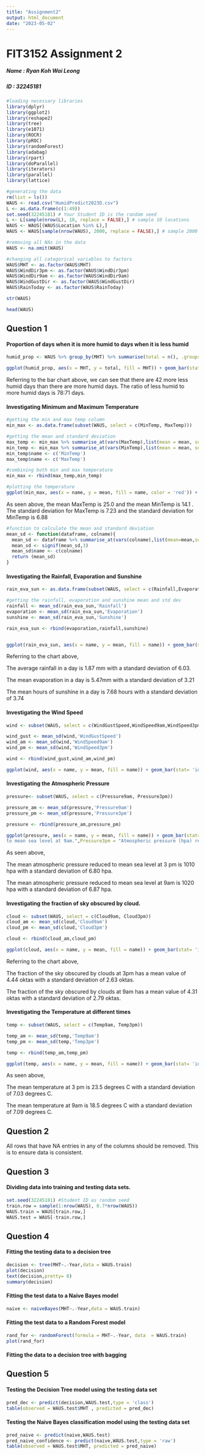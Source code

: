 ---
title: "Assignment2"
output: html_document
date: "2023-05-02"
---

# FIT3152 Assignment 2

##### Name : Ryan Koh Wai Leong

##### ID : 32245181

```{r}
#loading necessary libraries
library(dplyr)
library(ggplot2)
library(reshape2)
library(tree)
library(e1071)
library(ROCR)
library(pROC)
library(randomForest)
library(adabag)
library(rpart)
library(doParallel)
library(iterators)
library(parallel)
library(lattice)
```

```{r}
#generating the data
rm(list = ls())
WAUS <- read.csv("HumidPredict2023D.csv")
L <- as.data.frame(c(1:49))
set.seed(32245181) # Your Student ID is the random seed
L <- L[sample(nrow(L), 10, replace = FALSE),] # sample 10 locations
WAUS <- WAUS[(WAUS$Location %in% L),]
WAUS <- WAUS[sample(nrow(WAUS), 2000, replace = FALSE),] # sample 2000 rows
```

```{r}
#removing all NAs in the data
WAUS <- na.omit(WAUS)

#changing all categorical variables to factors
WAUS$MHT <- as.factor(WAUS$MHT)
WAUS$WindDir3pm <- as.factor(WAUS$WindDir3pm)
WAUS$WindDir9am <- as.factor(WAUS$WindDir9am)
WAUS$WindGustDir <- as.factor(WAUS$WindGustDir)
WAUS$RainToday <- as.factor(WAUS$RainToday)
```

```{r}
str(WAUS)
```

```{r}
head(WAUS)
```

## Question 1

#### Proportion of days when it is more humid to days when it is less humid

```{r}
humid_prop <- WAUS %>% group_by(MHT) %>% summarise(total = n(), .groups  = 'drop')

ggplot(humid_prop, aes(x = MHT, y = total, fill = MHT)) + geom_bar(stat = 'identity', width = 0.3) + geom_text(aes(label=total), position=position_dodge(width=0.9), vjust=-0.25) + labs(title = 'Proportion of Days More Humid to Less Humid', x = 'Humidity', y = 'Total observations')  + scale_x_discrete(labels = c('Less Humid','More Humid')) + scale_fill_discrete(labels = c('Less Humid','More Humid'))
```

Referring to the bar chart above, we can see that there are 42 more less humid days than there are more humid days. The ratio of less humid to more humid days is 78:71 days.

#### Investigating Minimum and Maximum Temperature

```{r}
#getting the min and max temp column
min_max <- as.data.frame(subset(WAUS, select = c(MinTemp, MaxTemp)))

#getting the mean and standard deviation
max_temp <- min_max %>% summarise_at(vars(MaxTemp),list(mean = mean, sd = sd))
min_temp <- min_max %>% summarise_at(vars(MinTemp),list(mean = mean, sd = sd))
min_temp$name <- c('MinTemp')
max_temp$name <- c('MaxTemp')

#combining both min and max temperature
min_max <- rbind(max_temp,min_temp)

#plotting the temperature
ggplot(min_max, aes(x = name, y = mean, fill = name, color = 'red')) + geom_point(shape = 15) + geom_errorbar(aes(ymin= mean-sd, ymax=mean+sd), width=.2,position=position_dodge(.9))+ guides(fill="none")  + guides(color = 'none')
```

As seen above, the mean MaxTemp is 25.0 and the mean MinTemp is 14.1 . The standard deviation for MaxTemp is 7.23 and the standard deviation for MinTemp is 6.88

```{r}
#function to calculate the mean and standard deviation
mean_sd <- function(dataframe, colname){
  mean_sd <- dataframe %>% summarise_at(vars(colname),list(mean=mean,sd=sd))
  mean_sd <- signif(mean_sd,3)
  mean_sd$name <- c(colname)
  return (mean_sd)
}
```

#### Investigating the Rainfall, Evaporation and Sunshine

```{r}
rain_eva_sun <- as.data.frame(subset(WAUS, select = c(Rainfall,Evaporation,Sunshine)))

#getting the rainfall, evaporation and sunshine mean and std dev
rainfall <- mean_sd(rain_eva_sun,'Rainfall')
evaporation <- mean_sd(rain_eva_sun,'Evaporation')
sunshine <- mean_sd(rain_eva_sun,'Sunshine')

rain_eva_sun <- rbind(evaporation,rainfall,sunshine)


ggplot(rain_eva_sun, aes(x = name, y = mean, fill = name)) + geom_bar(stat= 'identity', width = 0.2) + geom_text(aes(label=mean), position=position_dodge(width=0.9), vjust=-0.5, hjust = -0.3)  + geom_errorbar(aes(ymin= mean, ymax=mean+sd), width=.2,position=position_dodge(.9)) +  labs(title = 'Mean and Standard Deviation of Rainfall,Evaporation and Sunshine', x = 'Variable', fill = 'Variable') + facet_wrap(~name,scales = 'free', strip.position = "left", labeller = as_labeller(c(Rainfall = "Rainfall in mm",Evaporation = "Evaporation in mm",Sunshine = 'Hours of bright Sunshine over the day') )) + ylab(NULL) + theme(strip.background = element_blank(),strip.placement = "outside")
```

Referring to the chart above,

The average rainfall in a day is 1.87 mm with a standard deviation of 6.03.

The mean evaporation in a day is 5.47mm with a standard deviation of 3.21

The mean hours of sunshine in a day is 7.68 hours with a standard deviation of 3.74

#### Investigating the Wind Speed

```{r}
wind <- subset(WAUS, select = c(WindGustSpeed,WindSpeed9am,WindSpeed3pm))

wind_gust <- mean_sd(wind,'WindGustSpeed')
wind_am <- mean_sd(wind,'WindSpeed9am')
wind_pm <- mean_sd(wind,'WindSpeed3pm')

wind <- rbind(wind_gust,wind_am,wind_pm)

ggplot(wind, aes(x = name, y = mean, fill = name)) + geom_bar(stat= 'identity', width = 0.2) + geom_text(aes(label=mean), position=position_dodge(width=0.9), vjust=-0.5, hjust = -0.2)  + geom_errorbar(aes(ymin= mean, ymax=mean+sd), width=.2,position=position_dodge(.9)) +  labs(title = 'Mean and Standard Deviation of Wind', x = 'Variable', fill = 'Variable') + facet_wrap(~name,scales = 'free', strip.position = "left", labeller = as_labeller(c(WindGustSpeed = "Speed (km/h)",WindSpeed3pm = "Speed (km/hr) averaged over 10 minutes prior to 3pm.",WindSpeed9am = 'Speed (km/hr) averaged over 10 minutes prior to 9am') )) + ylab(NULL) + theme(strip.background = element_blank(),strip.placement = "outside")
```

#### Investigating the Atmospheric Pressure

```{r}
pressure<- subset(WAUS, select = c(Pressure9am, Pressure3pm))

pressure_am <- mean_sd(pressure,'Pressure9am')
pressure_pm <- mean_sd(pressure,'Pressure3pm')

pressure <- rbind(pressure_am,pressure_pm)

ggplot(pressure, aes(x = name, y = mean, fill = name)) + geom_bar(stat= 'identity', width = 0.2) + geom_text(aes(label=mean), position=position_dodge(width=0.9), vjust=-0.5, hjust = -0.2)  + geom_errorbar(aes(ymin= mean-sd, ymax=mean+sd), width=.2,position=position_dodge(.9)) +  labs(title = 'Mean and Standard Deviation of Presure', x = 'Variable', fill = 'Variable') + facet_wrap(~name,scales = 'free', strip.position = "left", labeller = as_labeller(c(Pressure9am = "Atmospheric pressure (hpa) reduced 
to mean sea level at 9am.",Pressure3pm = "Atmospheric pressure (hpa) reduced to mean sea level at 3pm"))) + ylab(NULL) + theme(strip.background = element_blank(),strip.placement = "outside")
```

As seen above,

The mean atmospheric pressure reduced to mean sea level at 3 pm is 1010 hpa with a standard deviation of 6.80 hpa.

The mean atmospheric pressure reduced to mean sea level at 9am is 1020 hpa with a standard deviation of 6.87 hpa.

#### Investigating the fraction of sky obscured by cloud.

```{r}
cloud <- subset(WAUS, select = c(Cloud9am, Cloud3pm))
cloud_am <- mean_sd(cloud,'Cloud9am')
cloud_pm <- mean_sd(cloud,'Cloud3pm')

cloud <- rbind(cloud_am,cloud_pm)

ggplot(cloud, aes(x = name, y = mean, fill = name)) + geom_bar(stat= 'identity', width = 0.2) + geom_text(aes(label=mean), position=position_dodge(width=0.9), vjust=-0.5, hjust = -0.2)  + geom_errorbar(aes(ymin= mean, ymax=mean+sd), width=.2,position=position_dodge(.9)) +  labs(title = 'Mean and Standard Deviation fraction of sky obscured by clouds', x = 'Variable', fill = 'Variable') + facet_wrap(~name,scales = 'free', strip.position = "left", labeller = as_labeller(c(Cloud9am = "Fraction of sky obscured by cloud at 9am (oktas)",Cloud3pm = "Fraction of sky obscured by cloud at 3pm (oktas)"))) + ylab(NULL) + theme(strip.background = element_blank(),strip.placement = "outside")
```

Referring to the chart above,

The fraction of the sky obscured by clouds at 3pm has a mean value of 4.44 oktas with a standard deviation of 2.63 oktas.

The fraction of the sky obscured by clouds at 9am has a mean value of 4.31 oktas with a standard deviation of 2.79 oktas.

#### Investigating the Temperature at different times

```{r}
temp <- subset(WAUS, select = c(Temp9am, Temp3pm))

temp_am <- mean_sd(temp,'Temp9am')
temp_pm <- mean_sd(temp,'Temp3pm')

temp <- rbind(temp_am,temp_pm)

ggplot(temp, aes(x = name, y = mean, fill = name)) + geom_bar(stat= 'identity', width = 0.2) + geom_text(aes(label=mean), position=position_dodge(width=0.9), vjust=-0.5, hjust = -0.2)  + geom_errorbar(aes(ymin= mean, ymax=mean+sd), width=.2,position=position_dodge(.9)) +  labs(title = 'Mean and Standard Deviation of Temperature at 9am/3pm', x = 'Variable', fill = 'Variable') + facet_wrap(~name,scales = 'free', strip.position = "left", labeller = as_labeller(c(Temp9am = "Temperature (degrees C) at 9am",Temp3pm = "Temperature (degrees C) at 3pm."))) + ylab(NULL) + theme(strip.background = element_blank(),strip.placement = "outside")
```

As seen above,

The mean temperature at 3 pm is 23.5 degrees C with a standard deviation of 7.03 degrees C.

The mean temperature at 9am is 18.5 degrees C with a standard deviation of 7.09 degrees C.

## Question 2

All rows that have NA entries in any of the columns should be removed. This is to ensure data is consistent.

## Question 3

#### Dividing data into training and testing data sets.

```{r}
set.seed(32245181) #Student ID as random seed 
train.row = sample(1:nrow(WAUS), 0.7*nrow(WAUS))
WAUS.train = WAUS[train.row,]
WAUS.test = WAUS[-train.row,]
```

## Question 4

#### Fitting the testing data to a decision tree

```{r}
decision <- tree(MHT~.-Year,data = WAUS.train)
plot(decision)
text(decision,pretty= 0)
summary(decision)
```

#### Fitting the test data to a Naive Bayes model

```{r}
naive <- naiveBayes(MHT~.-Year,data = WAUS.train)
```

#### Fitting the test data to a Random Forest model

```{r}
rand_for <- randomForest(formula = MHT~.-Year, data  = WAUS.train)
plot(rand_for)
```

#### Fitting the data to a decision tree with bagging

## Question 5

#### Testing the Decision Tree model using the testing data set

```{r}
pred_dec <- predict(decision,WAUS.test,type = 'class')
table(observed = WAUS.test$MHT , predicted = pred_dec)
```

#### Testing the Naive Bayes classification model using the testing data set

```{r}
pred_naive <- predict(naive,WAUS.test)
pred_naive_confidence <- predict(naive,WAUS.test,type = 'raw')
table(observed = WAUS.test$MHT, predicted = pred_naive)
```

